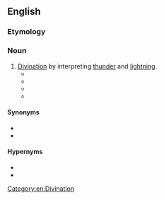 ==English==

===Etymology===
{{confix|en|cerauno|scopy}}

===Noun===
{{en-noun|-}}

# [[divination|Divination]] by interpreting [[thunder]] and [[lightning]].
#* {{quote-journal|1=en|date=Sept 1758|journal=The Monthly Review|location=London|page=301|passage=Mr. Lampredi divides his fubject into feveral heads, viz. Natural Theology, Cofmogony, '''Ceraunoscopy''', ''i.e.'' the judgments to be formed from thunder and lightning, Phyfic, Botany, Mechanics, and Politics.}}
#* {{quote-book|1=en|year=1861|title=Catalogue of the Mathematical, Historical and Miscellaneous Portion of the Celebrated Library of M. Guglielmo Libri|part=1|page=301|passage=In this valuable work, treating of the Natural Theology, Cosmogony, and '''Ceraunoscopy''' of the Etruscans, the author refutes many of the opinions of Brucker.}}
#* {{quote-book|1=en|year=2004|author=Quill Mastercraft|title=Out of his Time: The Spiritual Struggle and Magickal Writings of a Modern Mage|part=1|page=98|passage='''Ceraunoscopy''' uses patterns of lightning during a thunderstorm as a form of divination.}}
#* {{quote-book|1=en|year=2016|author=Kyle Grothoff|title=Astrology in Augustan Rome: A Cultural History|page=64|passage=Most important for the present survey and also the most convincing part of Weinstock’s analysis are the fundamental and pervasive connections he highlights between Etruscan '''ceraunoscopy''', and Greek and Babylonian astrology/astronomy, especially planetary theory.}}

====Synonyms====
* {{l|en|brontomancy}}
* {{l|en|ceraunomancy}}

====Hypernyms====
* {{l|en|aeromancy}}
* {{l|en|meteoromancy}}

[[Category:en:Divination]]